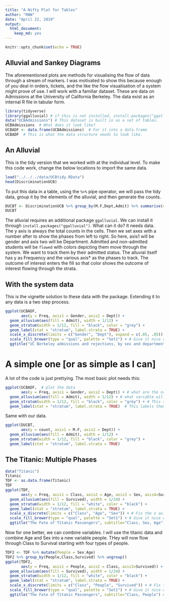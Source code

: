 ```yaml
---
title: "A Nifty Plot for Tables"
author: "RWW"
date: "April 22, 2019"
output:
  html_document:
    keep_md: yes
---
```


```r
knitr::opts_chunk$set(echo = TRUE)
```

## Alluvial and Sankey Diagrams

The aforementioned plots are methods for visualising the flow of data through a stream of markers.  I was motivated to show this because enough of you deal in orders, tickets, and the like the flow visualisation of a system might prove of use.  I will work with a familiar dataset.  These are data on Admissions at the University of California Berkeley.  The data exist as an internal R file in tabular form.

```r
library(tidyverse)
library(ggalluvial) # if this is not installed, install.packages("ggalluvial")
data("UCBAdmissions") # This dataset is built in as a set of tables.
UCBAdmissions  # What does it look like?
UCBADF <- data.frame(UCBAdmissions)  # For it into a data.frame
UCBADF  # This is what the data structure needs to look like.
```

## An Alluvial

This is the tidy version that we worked with at the individual level.  To make this code work, change the below locations to import the same data.

```r
load("../../../data/UCBtidy.RData")
head(DiscriminationUCB)
```

To put this data in a table, using the `%>%` pipe operator, we will pass the tidy data, group it by the elements of the alluvial, and then generate the counts.

```r
DUCBT <- DiscriminationUCB %>% group_by(M.F,Dept,Admit) %>% summarise(count = n()) %>% ungroup()
DUCBT
```


The alluvial requires an additional package `ggalluvial`.  We can install it through `install.packages("ggalluvial")`.  What can it do?  It needs data.  The y axis is always the total counts in the cells.  Then we set axes with a number after to show the phases from left to right.  So here, axis1 will be gender and axis two will be Department.  Admitted and non-admitted students will be `flowed` with colors depicting them move through the system.  We want to track them by their admitted status.  The alluvial itself has y as Frequency and the various axis* as the phases to track.  The outcome of interest enters the fill so that color shows the outcome of interest flowing through the strata.

## With the system data

This is the vignette solution to these data with the package.  Extending it to any data is a two step process.

```r
ggplot(UCBADF,
       aes(y = Freq, axis1 = Gender, axis2 = Dept)) +
  geom_alluvium(aes(fill = Admit), width = 1/12) +
  geom_stratum(width = 1/12, fill = "black", color = "grey") +
  geom_label(stat = "stratum", label.strata = TRUE) +
  scale_x_discrete(limits = c("Gender", "Dept"), expand = c(.05, .05)) + # Fix the x axis
  scale_fill_brewer(type = "qual", palette = "Set1") + # Give it nice colors
  ggtitle("UC Berkeley admissions and rejections, by sex and department") # give it a title
```

# A simple one [or as simple as I can]

A lot of the code is just prettying.  The most basic plot needs this:

```r
ggplot(UCBADF,  # plot the data
       aes(y = Freq, axis1 = Gender, axis2 = Dept)) + # what are the named axes
  geom_alluvium(aes(fill = Admit), width = 1/12) + # what variable will fill the paths; Admission here.
  geom_stratum(width = 1/12, fill = "black", color = "grey") + # This set the strata that our people will move through The one 12 is 12 combinations; the two colors here dfine the background and text for the labels.
  geom_label(stat = "stratum", label.strata = TRUE)  # This labels them.
```

Same with our data.

```r
ggplot(DUCBT,
       aes(y = count, axis1 = M.F, axis2 = Dept)) +
  geom_alluvium(aes(fill = Admit), width = 1/12) +
  geom_stratum(width = 1/12, fill = "black", color = "grey") +
  geom_label(stat = "stratum", label.strata = TRUE) 
```

## The Titanic: Multiple Phases

```r
data("Titanic")
Titanic
TDF <- as.data.frame(Titanic)
TDF
ggplot(TDF,
       aes(y = Freq, axis1 = Class, axis2 = Age, axis3 = Sex, axis4=Survived)) +
  geom_alluvium(aes(fill = Survived), width = 1/24) +
  geom_stratum(width = 1/12, fill = "white", color = "black") +
  geom_label(stat = "stratum", label.strata = TRUE) +
  scale_x_discrete(limits = c("Class", "Age", "Sex")) + # Fix the x axis
  scale_fill_brewer(type = "qual", palette = "Set1") + # Give it nice colors
  ggtitle("The Fate of Titanic Passengers", subtitle="Class, Sex, Age") # give it a title 

```

Now for one better, we can combine variables.  I will use the titanic data and combine Age and Sex into a new variable people.  THey will now flow through Class to Survival starting with four types of people.

```r
TDF2 <- TDF %>% mutate(People = Sex:Age)
TDF2 %>% group_by(People,Class,Survived) %>% ungroup()
ggplot(TDF2,
       aes(y = Freq, axis1 = People, axis2 = Class, axis3=Survived)) +
  geom_alluvium(aes(fill = Survived), width = 1/24) +
  geom_stratum(width = 1/12, fill = "white", color = "black") +
  geom_label(stat = "stratum", label.strata = TRUE) +
  scale_x_discrete(limits = c("Class", "People", "Survived")) + # Fix the x axis
  scale_fill_brewer(type = "qual", palette = "Set1") + # Give it nice colors
  ggtitle("The Fate of Titanic Passengers", subtitle="Class, People") # give it a title 
```


